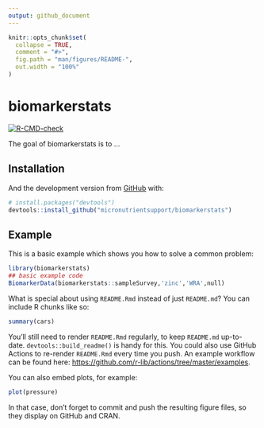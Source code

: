 ```yaml
---
output: github_document
---
```


<!-- README.md is generated from README.Rmd. Please edit that file -->

```r
knitr::opts_chunk$set(
  collapse = TRUE,
  comment = "#>",
  fig.path = "man/figures/README-",
  out.width = "100%"
)
```

# biomarkerstats

<!-- badges: start -->
[![R-CMD-check](https://github.com/micronutrientsupport/biomarkerstats/workflows/R-CMD-check/badge.svg)](https://github.com/micronutrientsupport/biomarkerstats/actions)
<!-- badges: end -->

The goal of biomarkerstats is to ...

## Installation

And the development version from [GitHub](https://github.com/) with:

``` r
# install.packages("devtools")
devtools::install_github("micronutrientsupport/biomarkerstats")
```
## Example

This is a basic example which shows you how to solve a common problem:

```r
library(biomarkerstats)
## basic example code
BiomarkerData(biomarkerstats::sampleSurvey,'zinc','WRA',null)
```

What is special about using `README.Rmd` instead of just `README.md`? You can include R chunks like so:

```r
summary(cars)
```

You'll still need to render `README.Rmd` regularly, to keep `README.md` up-to-date. `devtools::build_readme()` is handy for this. You could also use GitHub Actions to re-render `README.Rmd` every time you push. An example workflow can be found here: <https://github.com/r-lib/actions/tree/master/examples>.

You can also embed plots, for example:

```r
plot(pressure)
```

In that case, don't forget to commit and push the resulting figure files, so they display on GitHub and CRAN.
